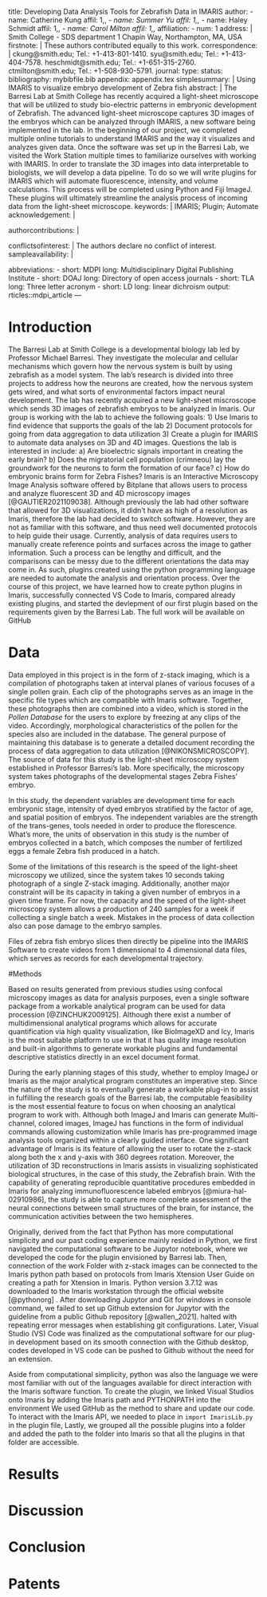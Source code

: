 
title: Developing Data Analysis Tools for Zebrafish Data in IMARIS
author:
  - name: Catherine Kung
    affil: 1,\dagger,*
  - name: Summer Yu
    affil: 1,\dagger,* 
  - name:  Haley Schmidt
    affil: 1,\dagger,*
  - name:  Carol Milton
    affil: 1,\dagger,*
affiliation:
  - num: 1
    address: |
      Smith College - SDS department
      1 Chapin Way, Northampton, MA, USA
firstnote: |
  These authors contributed equally to this work.
correspondence: |
  ckung@smith.edu; Tel.: +1-413-801-1410.
  syu@smith.edu; Tel.: +1-413-404-7578.
  heschmidt@smith.edu; Tel.: +1-651-315-2760.
  ctmilton@smith.edu; Tel.: +1-508-930-5791.
journal: 
type: 
status: 
bibliography: mybibfile.bib
appendix: appendix.tex
simplesummary: |
  Using IMARIS to visualize embryo development of Zebra fish
abstract: |
  The Barresi Lab at Smith College has recently acquired a light-sheet microscope that will be utilized to study bio-electric patterns in embryonic development of Zebrafish. The advanced light-sheet microscope captures 3D images of the embryos which can be analyzed through IMARIS, a new software being implemented in the lab. In the beginning of our project, we completed multiple online tutorials to understand IMARIS and the way it visualizes and analyzes given data. Once the software was set up in the Barresi Lab, we visited the Work Station multiple times to familiarize ourselves with working with IMARIS. In order to translate the 3D images into data interpretable to biologists, we will develop a data pipeline. To do so we will write plugins for IMARIS which will automate fluorescence, intensity, and volume calculations. This process will be completed using Python and Fiji ImageJ. These plugins will ultimately streamline the analysis process of incoming data from the light-sheet microscope. 
keywords: |
  IMARIS; Plugin; Automate
acknowledgement: |

authorcontributions: |

conflictsofinterest: |
  The authors declare no conflict of interest.
sampleavailability: |
 
abbreviations:
  - short: MDPI
    long: Multidisciplinary Digital Publishing Institute
  - short: DOAJ
    long: Directory of open access journals
  - short: TLA
    long: Three letter acronym
  - short: LD 
    long: linear dichroism
output: rticles::mdpi_article
---

# Introduction
The Barresi Lab at Smith College is a developmental biology lab led by Professor Michael Barresi. They investigate the molecular and cellular mechanisms which govern how the nervous system is built by using zebrafish as a model system. The lab’s research is divided into three projects to address how the neurons are created, how the nervous system gets wired, and what sorts of environmental factors impact neural development. The lab has recently acquired a new light-sheet miscroscope which sends 3D images of zebrafish embryos to be analyzed in Imaris. Our group is working with the lab to achieve the following goals:
1) Use Imaris to find evidence that supports the goals of the lab 
2) Document protocols for going from data aggregation to data utilization 
3) Create a plugin for IMARIS to automate data analyses on 3D and 4D images. Questions the lab is interested in include: 
    a) Are bioelectric signals important in creating the early brain? 
    b) Does the migratorial cell population (crimneou) lay the groundwork for the neurons to form the formation of our face? 
    c) How do embryonic brains form for Zebra Fishes? 
Imaris is an Interactive Microscopy Image Analysis software offered by Bitplane that allows users to process and analyze fluorescent 3D and 4D microscopy images [@GAUTIER2021109038]. Although previously the lab had other software that allowed for 3D visualizations, it didn't have as high of a resolution as Imaris, therefore the lab had decided to switch software. However, they are not as familiar with this software, and thus need well documented protocols to help guide their usage. Currently, analysis of data requires users to manually create reference points and surfaces across the image to gather information. Such a process can be lengthy and difficult, and the comparisons can be messy due to the different orientations the data may come in. As such, plugins created using the python programming language are needed to automate the analysis and orientation process. Over the course of this project, we have learned how to create python plugins in Imaris, successfully connected VS Code to Imaris, compared already existing plugins, and started the devlepment of our first plugin based on the requirements given by the Barresi Lab. The full work will be available on GitHub\footnote{\texttt{GitHub Repository}: \url{https://github.com/sds-capstone/barresi}.}

# Data
Data employed in this project is in the form of z-stack imaging, which is a compilation of photographs taken at interval planes of various focuses of a single pollen grain. Each clip of the photographs serves as an image in the specific file types which are compatible with Imaris software. Together, these photographs then are combined into a video, which is stored in the *Pollen Database* for the users to explore by freezing at any clips of the video. Accordingly, morphological characteristics of the pollen for the species also are included in the database. The general purpose of maintaining this database is to generate a detailed document recording the process of data aggregation to data utilization [@NIKONSMICROSCOPY]. The source of data for this study is the light-sheet microscopy system established in Professor Barresi's lab. More specifically, the microscopy system takes photographs of the developmental stages Zebra Fishes' embryo. 

In this study, the dependent variables are development time for each embryonic stage, intensity of dyed embryos stratified by the factor of age, and spatial position of embryos. The independent variables are the strength of the trans-genes, tools needed in order to produce the florescence. What's more, the units of observation in this study is the number of embryos collected in a batch, which composes the number of fertilized eggs a female Zebra fish produced in a hatch. 

Some of the limitations of this research is the speed of the light-sheet microscopy we utilized, since the system takes 10 seconds taking photograph of a single Z-stack imaging. Additionally, another major constraint will be its capacity in taking a given number of embryos in a given time frame. For now, the capacity and the speed of the light-sheet microscopy system allows a production of 240 samples for a week if collecting a single batch a week. Mistakes in the process of data collection also can pose damage to the embryo samples. 

Files of zebra fish embryo slices then directly be pipeline into the IMARIS Software to create videos from 1 dimensional to 4 dimensional data files, which serves as records for each developmental trajectory.  



#Methods

Based on results generated from previous studies using confocal microscopy images as data for analysis purposes, even a single software package from a workable analytical program can be used for data procession [@ZINCHUK2009125]. Although there exist a number of multidimensional analytical programs which allows for accurate quantification via high quality visualization, like BioImageXD and Icy, Imaris is the most suitable platform to use in that it has quality image resolution and built-in algorithms to generate workable plugins and fundamental descriptive statistics directly in an excel document format. 

During the early planning stages of this study, whether to employ ImageJ or Imaris as the major analytical program constitutes an imperative step. Since the nature of the study is to eventually generate a workable plug-in to assist in fulfilling the research goals of the Barresi lab, the computable feasibility is the most essential feature to focus on when choosing an analytical program to work with. Although both ImageJ and Imaris can generate Multi-channel, colored images, ImageJ has functions in the form of individual commands allowing customization while Imaris has pre-programmed image analysis tools organized within a clearly guided interface. One significant advantage of Imaris is its feature of allowing the user to rotate the z-stack along both the x and y-axis with 360 degrees rotation. Moreover, the utilization of 3D reconstructions in Imaris assists in visualizing sophisticated biological structures, in the case of this study, the Zebrafish brain. With the capability of generating reproducible quantitative procedures embedded in Imaris for analyzing immunofluorescence labeled embryos [@miura-hal-02910986], the study is able to capture more complete assessment of the neural connections between small structures of the brain, for instance, the communication activities between the two hemispheres. 
	
Originally, derived from the fact that Python has more computational simplicity and our past coding experience mainly resided in Python, we first navigated the computational software to be Jupytor notebook, where we developed the code for the plugin envisioned by Barresi lab. Then, connection of the work Folder with z-stack images can be connected to the Imaris python path based on protocols from Imaris Xtension User Guide on creating a path for Xtension in Imaris. Python version 3.7.12 was downloaded to the Imaris workstation through the official website [@pythonorg] . After downloading Jupytor and Git for windows in console command, we failed to set up Github extension for Jupytor with the guideline from a public Github repository [@wallen_2021]. halted with repeating error messages when establishing git configurations. Later, Visual Studio (VS) Code was finalized as the computational software for our plug-in development based on its smooth connection with the Github desktop, codes developed in VS code can be pushed to Github without the need for an extension.

Aside from computational simplicity, python was also the language we were most familiar with out of the languages available for direct interaction with the Imaris software function. To create the plugin, we linked Visual Studios onto Imaris by adding the Imaris path and PYTHONPATH into the environment We used GitHub as the method to share and update our code. To interact with the Imaris API, we needed to place in `import ImarisLib.py` in the plugin file, Lastly, we grouped all the possible plugins into a folder and added the path to the folder into Imaris so that all the plugins in that folder are accessible.

# Results


# Discussion


# Conclusion


# Patents

